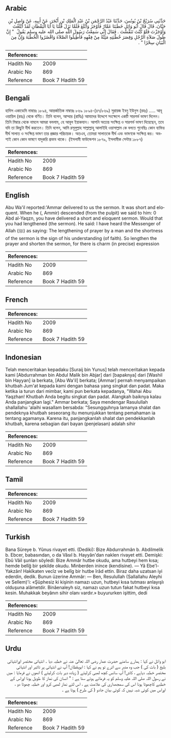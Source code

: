 ## Arabic


<div dir="rtl" lang="ar" style={{fontSize:'larger',backgroundColor:'#f8f9fa',padding:20}}>
حَدَّثَنِي سُرَيْجُ بْنُ يُونُسَ، حَدَّثَنَا عَبْدُ الرَّحْمَنِ بْنُ عَبْدِ الْمَلِكِ بْنِ أَبْجَرَ، عَنْ أَبِيهِ، عَنْ وَاصِلِ بْنِ حَيَّانَ، قَالَ قَالَ أَبُو وَائِلٍ خَطَبَنَا عَمَّارٌ فَأَوْجَزَ وَأَبْلَغَ فَلَمَّا نَزَلَ قُلْنَا يَا أَبَا الْيَقْظَانِ لَقَدْ أَبْلَغْتَ وَأَوْجَزْتَ فَلَوْ كُنْتَ تَنَفَّسْتَ ‏.‏ فَقَالَ إِنِّي سَمِعْتُ رَسُولَ اللَّهِ صلى الله عليه وسلم يَقُولُ ‏ "‏ إِنَّ طُولَ صَلاَةِ الرَّجُلِ وَقِصَرَ خُطْبَتِهِ مَئِنَّةٌ مِنْ فِقْهِهِ فَأَطِيلُوا الصَّلاَةَ وَاقْصُرُوا الْخُطْبَةَ وَإِنَّ مِنَ الْبَيَانِ سِحْرًا ‏"‏ ‏.‏
</div>
<div style={{backgroundColor:'#f8f9fa',padding:20, marginBottom: 10}}><table> <thead> <tr> <th>References:</th> <th></th> </tr> </thead> <tbody><tr><td>Hadith No</td><td>2009</td></tr><tr><td>Arabic No</td><td>869</td></tr><tr><td>Reference</td><td>Book 7 Hadith 59</td></tr></tbody></table></div>

## Bengali


<div dir="ltr" lang="bn" style={{fontSize:'larger',backgroundColor:'#f8f9fa',padding:20}}>
হাদিস একাডেমি নাম্বারঃ ১৮৯৪, আন্তর্জাতিক নাম্বারঃ ৮৬৯ ১৮৯৪-(৪৭/৮৬৯) সুরায়জ ইবনু ইউনুস (রহঃ) ..... আবূ ওয়ায়িল (রহঃ) থেকে বর্ণিত। তিনি বলেন, আম্মার (রাযিঃ) আমাদের উদ্দেশে সংক্ষেপে একটি সারগর্ভ ভাষণ দিলেন। তিনি মিম্বার থেকে নামলে আমরা বললাম, হে আবূল ইয়াকযান। আপনি অত্যন্ত সংক্ষিপ্ত ও সারগর্ভ ভাষণ দিয়েছেন, তবে যদি তা কিছুটা দীর্ঘ করতেন। তিনি বলেন, আমি রসূলুল্লাহ সাল্লাল্লাহু আলাইহি ওয়াসাল্লাম কে বলতে শুনেছিঃ কোন ব্যক্তির দীর্ঘ সালাত ও সংক্ষিপ্ত ভাষণ তার প্রজ্ঞার পরিচায়ক। অতএব, তোমরা সালাতকে দীর্ঘ এবং ভাষণকে সংক্ষিপ্ত কর। অবশ্যই কোন কোন ভাষণে যাদুকরি প্রভাব থাকে। (ইসলামী ফাউন্ডেশন ১৮৭৯, ইসলামীক সেন্টার ১৮৮৭)
</div>
<div style={{backgroundColor:'#f8f9fa',padding:20, marginBottom: 10}}><table> <thead> <tr> <th>References:</th> <th></th> </tr> </thead> <tbody><tr><td>Hadith No</td><td>2009</td></tr><tr><td>Arabic No</td><td>869</td></tr><tr><td>Reference</td><td>Book 7 Hadith 59</td></tr></tbody></table></div>

## English


<div dir="ltr" lang="en" style={{fontSize:'larger',backgroundColor:'#f8f9fa',padding:20}}>
Abu Wa'il reported:'Ammar delivered to us the sermon. It was short and eloquent. When he (, Ammir) descended (from the pulpit) we said to him: 0 Abd al-Yaqzn, you have delivered a short and eloquent sermon. Would that you had lengthened (the sermon). He said: I have heard the Messenger of Allah (ﷺ) as saying: The lengthening of prayer by a man and the shortness of the sermon is the sign of his understanding (of faith). So lengthen the prayer and shorten the sermon, for there is charm (in precise) expression
</div>
<div style={{backgroundColor:'#f8f9fa',padding:20, marginBottom: 10}}><table> <thead> <tr> <th>References:</th> <th></th> </tr> </thead> <tbody><tr><td>Hadith No</td><td>2009</td></tr><tr><td>Arabic No</td><td>869</td></tr><tr><td>Reference</td><td>Book 7 Hadith 59</td></tr></tbody></table></div>

## French


<div dir="ltr" lang="fr" style={{fontSize:'larger',backgroundColor:'#f8f9fa',padding:20}}>

</div>
<div style={{backgroundColor:'#f8f9fa',padding:20, marginBottom: 10}}><table> <thead> <tr> <th>References:</th> <th></th> </tr> </thead> <tbody><tr><td>Hadith No</td><td>2009</td></tr><tr><td>Arabic No</td><td>869</td></tr><tr><td>Reference</td><td>Book 7 Hadith 59</td></tr></tbody></table></div>

## Indonesian


<div dir="ltr" lang="id" style={{fontSize:'larger',backgroundColor:'#f8f9fa',padding:20}}>
Telah menceritakan kepadaku [Suraij bin Yunus] telah menceritakan kepada kami [Abdurrahman bin Abdul Malik bin Abjar] dari [bapaknya] dari [Washil bin Hayyan] ia berkata, [Abu Wa'il] berkata; [Ammar] pernah menyampaikan khutbah Jum'at kepada kami dengan bahasa yang singkat dan padat. Maka ketika ia turun dari mimbar, kami pun berkata kepadanya, "Wahai Abu Yaqzhan! Khutbah Anda begitu singkat dan padat. Alangkah baiknya kalau Anda panjangkan lagi." Ammar berkata; Saya mendengar Rasulullah shallallahu 'alaihi wasallam bersabda: "Sesungguhnya lamanya shalat dan pendeknya khutbah seseorang itu menunjukkan tentang pemahaman ia tentang agamanya. Karena itu, panjangkanlah shalat dan pendekkanlah khutbah, karena sebagian dari bayan (penjelasan) adalah sihir
</div>
<div style={{backgroundColor:'#f8f9fa',padding:20, marginBottom: 10}}><table> <thead> <tr> <th>References:</th> <th></th> </tr> </thead> <tbody><tr><td>Hadith No</td><td>2009</td></tr><tr><td>Arabic No</td><td>869</td></tr><tr><td>Reference</td><td>Book 7 Hadith 59</td></tr></tbody></table></div>

## Tamil


<div dir="ltr" lang="ta" style={{fontSize:'larger',backgroundColor:'#f8f9fa',padding:20}}>

</div>
<div style={{backgroundColor:'#f8f9fa',padding:20, marginBottom: 10}}><table> <thead> <tr> <th>References:</th> <th></th> </tr> </thead> <tbody><tr><td>Hadith No</td><td>2009</td></tr><tr><td>Arabic No</td><td>869</td></tr><tr><td>Reference</td><td>Book 7 Hadith 59</td></tr></tbody></table></div>

## Turkish


<div dir="ltr" lang="tr" style={{fontSize:'larger',backgroundColor:'#f8f9fa',padding:20}}>
Bana Süreye b. Yûnus rivayet etti. (Dediki): Bize Abdurrahmân b. Abdilmelik b. Ebcer, babasından, o da Vâsıl b. Hayyân'dan naklen rivayet etti. Demişki: Ebû Vâil şunları söyledi: Bize Ammâr hutbe okudu, ama hutbeyi hem kısa; hemde belîğ bir şekilde okudu. Minberden inince (kendisine). — Yâ Ebe'l-Yakzân! Hakîkaten vecîz ve belîg bir hutbe îrâd ettin. Biraz daha uzatsan iyi ederdin, dedik. Bunun üzerine Ammâr: — Ben, Resulullah (Sallallahu Aleyhi ve Sellem)'i: «Şüphesiz ki kişinin namazı uzun, hutbeyi kısa tutması anlayışlı olduşuna alâmetdir. Binâenaleyh siz, namazı uzun tutun fakat hutbeyi kısa kesin. Muhakkak beyânın sihir olanı vardır.» buyururken işittim, dedi
</div>
<div style={{backgroundColor:'#f8f9fa',padding:20, marginBottom: 10}}><table> <thead> <tr> <th>References:</th> <th></th> </tr> </thead> <tbody><tr><td>Hadith No</td><td>2009</td></tr><tr><td>Arabic No</td><td>869</td></tr><tr><td>Reference</td><td>Book 7 Hadith 59</td></tr></tbody></table></div>

## Urdu


<div dir="rtl" lang="ur" style={{fontSize:'larger',backgroundColor:'#f8f9fa',padding:20}}>
ابو وائل نے کہا : ہمارے سامنے حضرت عمار رضی اللہ تعالیٰ عنہ نے خطبہ دیا ۔ انتہائی مختصر اورانتہائی بلیغ ( بات کی ) جب وہ منبر سے اترے تو ہم نے کہا : ابویقظان! آپ نے انتہائی پر تاثیر اور انتہائی مختصر خطبہ دیاہے ، کاش! آپ سانس کچھ لمبی کرلیتے ( زیادہ دیر بات کرلیتے ) انھوں نے فرمایا : میں نے رسول اللہ صلی اللہ علیہ وسلم کو یہ فرماتے ہوئے سنا ہے : " انسان کی نماز کا طویل ہونا اوراس کے خطبے کاچھوٹا ہونا اس کی سمجھداری کی علامت ہے ، اس لئے نماز لمبی کرو اور خطبہ چھوٹا دو ، اوراس میں کوئی شبہ نہیں کہ کوئی بیان جادو ( کی طرح ) ہوتا ہے ۔
</div>
<div style={{backgroundColor:'#f8f9fa',padding:20, marginBottom: 10}}><table> <thead> <tr> <th>References:</th> <th></th> </tr> </thead> <tbody><tr><td>Hadith No</td><td>2009</td></tr><tr><td>Arabic No</td><td>869</td></tr><tr><td>Reference</td><td>Book 7 Hadith 59</td></tr></tbody></table></div>